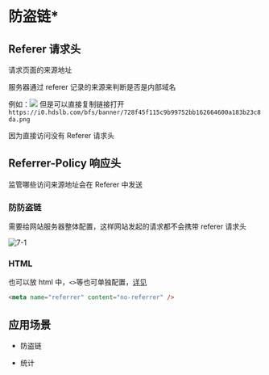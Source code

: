 # 防盗链\*

## Referer 请求头

请求页面的来源地址

服务器通过 referer 记录的来源来判断是否是内部域名

例如：![](https://i0.hdslb.com/bfs/banner/728f45f115c9b99752bb162664600a183b23c8da.png)
但是可以直接复制链接打开`https://i0.hdslb.com/bfs/banner/728f45f115c9b99752bb162664600a183b23c8da.png`

因为直接访问没有 Referer 请求头

## Referrer-Policy 响应头

监管哪些访问来源地址会在 Referer 中发送

### 防防盗链

需要给网站服务器整体配置，这样网站发起的请求都不会携带 referer 请求头

![7-1](./img/7-1.jpg)

### HTML

也可以放 html 中，`<>`等也可单独配置，[详见](https://developer.mozilla.org/zh-CN/docs/Web/HTTP/Headers/Referrer-Policy)

```html
<meta name="referrer" content="no-referrer" />
```

## 应用场景

- 防盗链

- 统计
